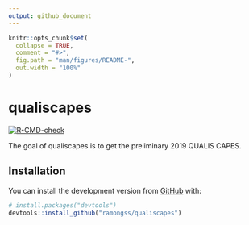 ```yaml
---
output: github_document
---
```


<!-- README.md is generated from README.Rmd. Please edit that file -->

```r
knitr::opts_chunk$set(
  collapse = TRUE,
  comment = "#>",
  fig.path = "man/figures/README-",
  out.width = "100%"
)
```

# qualiscapes

<!-- badges: start -->
[![R-CMD-check](https://github.com/ramongss/qualiscapes/workflows/R-CMD-check/badge.svg)](https://github.com/ramongss/qualiscapes/actions)
<!-- badges: end -->

The goal of qualiscapes is to get the preliminary 2019 QUALIS CAPES.

## Installation

You can install the development version from [GitHub](https://github.com/) with:

``` r
# install.packages("devtools")
devtools::install_github("ramongss/qualiscapes")
```
